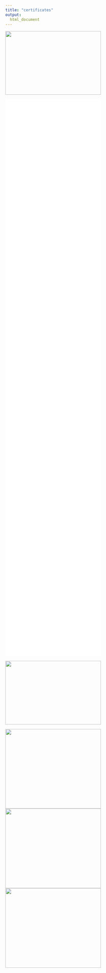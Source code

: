 ```yaml
---
title: "certificates"
output: 
  html_document
---
```

<img src="Certificates/datacamp.png" width="300" height="200">

<embed src="Certificates/Rmarkdown.pdf" width="300" height="250" type='application/pdf'>

<embed src="Certificates/certificate (1).pdf" width="300" height="250" type='application/pdf'>

<embed src="Certificates/certificate.pdf" width="300" height="250" type='application/pdf'>

<embed src="Certificates/writingfunctionsR.pdf" width="300" height="250" type='application/pdf'>

<embed src="Certificates/machineLearningToolbox.pdf" width="300" height="250" type='application/pdf'>

<embed src="Certificates/XGBoost.pdf" width="300" height="250" type='application/pdf'>

<embed src="Certificates/supervisedlearn.pdf" width="300" height="250" type='application/pdf'>

<img src="Certificates/udacity.png" width="300" height="200">

<img src="Certificates/VCwithGit.png" width="300" height="250">
<img src="Certificates/linuxCLI.png" width="300" height="250">
<img src="Certificates/githubcol.png" width="300" height="250">